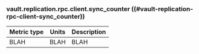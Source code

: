 ### vault.replication.rpc.client.sync_counter ((#vault-replication-rpc-client-sync_counter))

Metric type | Units | Description
----------- | ----- | -----------
BLAH     | BLAH    | BLAH